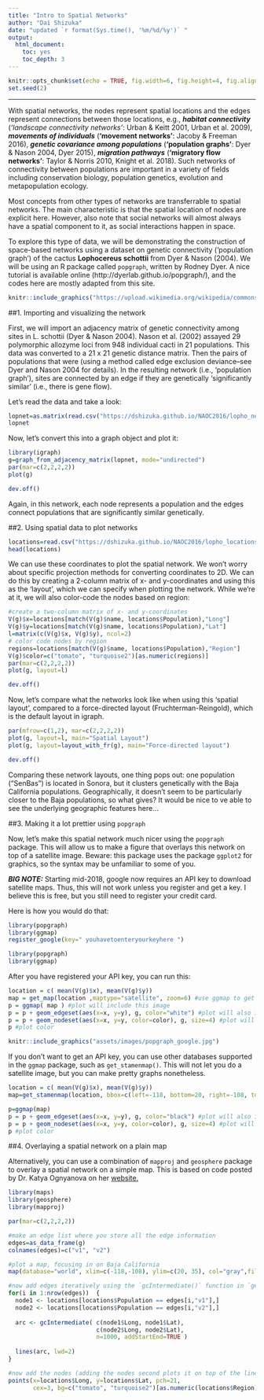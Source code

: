 ```yaml
---
title: "Intro to Spatial Networks"
author: "Dai Shizuka"
date: "updated `r format(Sys.time(), '%m/%d/%y')` "
output: 
  html_document:
    toc: yes
    toc_depth: 3
---
```


```r
knitr::opts_chunk$set(echo = TRUE, fig.width=6, fig.height=4, fig.align='center',warning=F, message = F)
set.seed(2)
```

---


With spatial networks, the nodes represent spatial locations and the edges represent connections between those locations, e.g., ***habitat connectivity*** (*‘landscape connectivity networks’*: Urban & Keitt 2001, Urban et al. 2009), ***movements of individuals*** (**‘movement networks’**: Jacoby & Freeman 2016), ***genetic covariance among populations*** (**‘population graphs’**: Dyer & Nason 2004, Dyer 2015), ***migration pathways*** (**‘migratory flow networks’**: Taylor & Norris 2010, Knight et al. 2018). Such networks of connectivity between populations are important in a variety of fields including conservation biology, population genetics, evolution and metapopulation ecology.

Most concepts from other types of networks are transferrable to spatial networks. The main characteristic is that the spatial location of nodes are explicit here. However, also note that social networks will almost always have a spatial component to it, as social interactions happen in space. 

To explore this type of data, we will be demonstrating the construction of space-based networks using a dataset on genetic connectivity (‘population graph’) of the cactus **Lophocereus schottii** from Dyer & Nason (2004). We will be using an R package called `popgraph`, written by Rodney Dyer. A nice tutorial is available online (http://dyerlab.github.io/popgraph/), and the codes here are mostly adapted from this site.

```r
knitr::include_graphics("https://upload.wikimedia.org/wikipedia/commons/thumb/7/76/P%C3%A1jara_La_Lajita_-_Oasis_Park_-_Pachycereus_schottii_01_ies.jpg/640px-P%C3%A1jara_La_Lajita_-_Oasis_Park_-_Pachycereus_schottii_01_ies.jpg")
```


##1. Importing and visualizing the network

First, we will import an adjacency matrix of genetic connectivity among sites in L. schottii (Dyer & Nason 2004). Nason et al. (2002) assayed 29 polymorphic allozyme loci from 948 individual cacti in 21 populations. This data was converted to a 21 x 21 genetic distance matrix. Then the pairs of populations that were (using a method called edge exclusion deviance--see Dyer and Nason 2004 for details). In the resulting network (i.e., ‘population graph’), sites are connected by an edge if they are genetically ‘significantly similar’ (i.e., there is gene flow).

Let’s read the data and take a look:

```r
lopnet=as.matrix(read.csv("https://dshizuka.github.io/NAOC2016/lopho_network.csv", header=T, row.names=1)) #From Dyer et al. 2004
lopnet
```

Now, let’s convert this into a graph object and plot it:
```r
library(igraph)
g=graph_from_adjacency_matrix(lopnet, mode="undirected") 
par(mar=c(2,2,2,2))
plot(g)
```
```r
dev.off()
```

Again, in this network, each node represents a population and the edges connect populations that are significantly similar genetically.

##2. Using spatial data to plot networks

```r
locations=read.csv("https://dshizuka.github.io/NAOC2016/lopho_locations.csv") 
head(locations)
```

We can use these coordinates to plot the spatial network. We won’t worry about specific projection methods for converting coordinates to 2D. We can do this by creating a 2-column matrix of x- and y-coordinates and using this as the ‘layout’, which we can specify when plotting the network. While we’re at it, we will also color-code the nodes based on region:

```r
#create a two-column matrix of x- and y-coordinates
V(g)$x=locations[match(V(g)$name, locations$Population),"Long"] 
V(g)$y=locations[match(V(g)$name, locations$Population),"Lat"] 
l=matrix(c(V(g)$x, V(g)$y), ncol=2)
# color code nodes by region
regions=locations[match(V(g)$name, locations$Population),"Region"] 
V(g)$color=c("tomato", "turquoise2")[as.numeric(regions)]
par(mar=c(2,2,2,2))
plot(g, layout=l)
```

```r
dev.off()
```


Now, let’s compare what the networks look like when using this ‘spatial layout’, compared to a force-directed layout (Fruchterman-Reingold), which is the default layout in igraph.

```r
par(mfrow=c(1,2), mar=c(2,2,2,2))
plot(g, layout=l, main="Spatial Layout")
plot(g, layout=layout_with_fr(g), main="Force-directed layout")
```

```r
dev.off()
```


Comparing these network layouts, one thing pops out: one population (“SenBas”) is located in Sonora, but it clusters genetically with the Baja California populations. Geographically, it doesn’t seem to be particularly closer to the Baja populations, so what gives? It would be nice to ve able to see the underlying geographic features here...

##3. Making it a lot prettier using `popgraph`

Now, let’s make this spatial network much nicer using the `popgraph` package. This will allow us to make a figure that overlays this network on top of a satellite image. 
Beware: this package uses the package `ggplot2` for graphics, so the syntax may be unfamiliar to some of you.

***BIG NOTE:*** Starting mid-2018, google now requires an API key to download satellite maps. Thus, this will not work unless you register and get a key. I believe this is free, but you still need to register your credit card. 

Here is how you would do that:
```r
library(popgraph)
library(ggmap)
register_google(key=" youhavetoenteryourkeyhere ")
```

```r
library(popgraph)
library(ggmap)
```
After you have registered your API key, you can run this:

```r
location = c( mean(V(g)$x), mean(V(g)$y))
map = get_map(location ,maptype="satellite", zoom=6) #use ggmap to get a satellite image of the study area.
p = ggmap( map ) #plot will include this image
p = p + geom_edgeset(aes(x=x, y=y), g, color="white") #plot will also include the network edges, in white
p = p + geom_nodeset(aes(x=x, y=y, color=color), g, size=4) #plot will also include the network nodes, color-coded by region
p #plot color
```

```r
knitr::include_graphics("assets/images/popgraph_google.jpg")
```

If you don't want to get an API key, you can use other databases supported in the `ggmap` package, such as `get_stamenmap()`. This will not let you do a satellite image, but you can make pretty graphs nonetheless.

```r
location = c( mean(V(g)$x), mean(V(g)$y))
map=get_stamenmap(location, bbox=c(left=-118, bottom=20, right=-108, top=35), zoom=6, source="stamen", maptype="watercolor")

p=ggmap(map)
p = p + geom_edgeset(aes(x=x, y=y), g, color="black") #plot will also include the network edges, in white
p = p + geom_nodeset(aes(x=x, y=y, color=color), g, size=4) #plot will also include the network nodes, color-coded by region
p #plot color
```


##4. Overlaying a spatial network on a plain map

Alternatively, you can use a combination of `mapproj` and `geosphere` package to overlay a spatial network on a simple map. This is based on code posted by Dr. Katya Ognyanova on her [website.](http://kateto.net/network-visualization)

```r
library(maps)
library(geosphere)
library(mapproj)

par(mar=c(2,2,2,2))

#make an edge list where you store all the edge information
edges=as_data_frame(g)
colnames(edges)=c("v1", "v2")

#plot a map, focusing in on Baja California
map(database="world", xlim=c(-118,-108), ylim=c(20, 35), col="gray",fill=T)

#now add edges iteratively using the `gcIntermediate()` function in `geosphere`
for(i in 1:nrow(edges))  {
  node1 <- locations[locations$Population == edges[i,"v1"],]
  node2 <- locations[locations$Population == edges[i,"v2"],]
  
  arc <- gcIntermediate( c(node1$Long, node1$Lat), 
                         c(node2$Long, node2$Lat), 
                         n=1000, addStartEnd=TRUE )
  
  lines(arc, lwd=2)
}

#now add the nodes (adding the nodes second plots it on top of the lines, making it look nicer).
points(x=locations$Long, y=locations$Lat, pch=21, 
       cex=3, bg=c("tomato", "turquoise2")[as.numeric(locations$Region)])
```